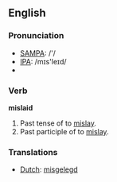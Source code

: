 ==English==

=== Pronunciation ===
*[[w:SAMPA|SAMPA]]: /'/
*[[w:IPA|IPA]]: /mɪs'leɪd/
*{{audio|en-us-mislaid.ogg|Audio (US)}}

=== Verb ===
'''mislaid'''
# Past tense of to [[mislay]].
# Past participle of to [[mislay]].

=== Translations ===
*[[Dutch]]: [[misgelegd]]